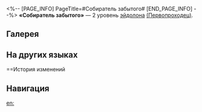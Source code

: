 <%-- [PAGE_INFO]
PageTitle=#Собиратель забытого#
[END_PAGE_INFO] --%>
{{Эйдолон Инфобокс
|Название         = Собиратель забытого
|Изображение      = Эйдолон Собиратель забытого.png
|Персонаж         = Первопроходец (Память)
|Уровень          = 2
|Длительность     = 
|Описание         = Когда действует любой другой союзный дух памяти, кроме Мемо, Первопроходец восстанавливает 8 ед. энергии. Этот эффект может сработать до 1 раза за ход. Количество срабатываний этого эффекта сбрасывается в начале хода Первопроходца.
|Свойство1        = 
|Масштабирование1 = 
}}
'''«Собиратель забытого»''' — 2 уровень [[эйдолон]]а [[(Первопроходец)]].

==Галерея==
{{Галерея|position=left|captionalign=center
|Персонаж Первопроходец (Память) Эйдолон 2.png|Осколок Эйдолона
}}

==На других языках==
{{На других языках
|en   = Gleaner of the Past
|zhs  = 过往的拾遗者
|zht  = 過往的拾遺者
|ja   = {{Rubi|過去|かこ}}を{{Rubi|拾|ひろ}}う{{Rubi|者|もの}}
|ko   = 과거의 습득자
|es   = Recolecto{{MC|ж=ra|м=r}} del pasado
|fr   = Récupération des vestiges du passé
|ru   = Собиратель забытого
|th   = Gleaner of the Past
|vi   = Người Nhặt Nhạnh Quá Khứ
|de   = {{MC|ж=Sammlerin|м=Sammler}} des Vergangenen
|id   = Gleaner of the Past
|pt   = {{MC|м=Colhedor|ж=Colhedora}} do Passado
}}

==История изменений
{{История изменений|3.5}}

==Навигация==
{{Навык Навбокс|Первопроходец (Память)}}

[[en:]]